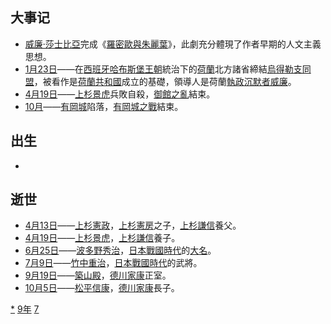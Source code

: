 {{yearTOC|1579|明'''[[万历|万历]]七年'''；越南莫朝'''[[延成|延成]]二年'''，后黎朝'''[[光興_(越南)|光興]]二年'''；日本'''[[天正_(日本)|天正]]七年'''}}
== 大事记 ==
* [[威廉·莎士比亞|威廉·莎士比亞]]完成《[[羅密歐與茱麗葉|羅密歐與朱麗葉]]》，此劇充分體現了作者早期的人文主義思想。
* [[1月23日|1月23日]]——在[[西班牙哈布斯堡王朝|西班牙哈布斯堡王朝]]統治下的[[荷蘭|荷蘭]]北方諸省締結[[烏得勒支同盟|烏得勒支同盟]]，被看作是[[荷蘭共和國|荷蘭共和國]]成立的基礎，領導人是荷蘭[[荷蘭省督|執政]][[沉默者威廉|沉默者威廉]]。
* [[4月19日|4月19日]]——[[上杉景虎|上杉景虎]]兵敗自殺，[[御館之亂|御館之亂]]結束。
* [[10月|10月]]——[[有岡城|有岡城]]陷落，[[有岡城之戰|有岡城之戰]]結束。

== 出生 ==
*

== 逝世 ==
{{Wikisource year mention}}
* [[4月13日|4月13日]]——[[上杉憲政|上杉憲政]]，[[上杉憲房|上杉憲房]]之子，[[上杉謙信|上杉謙信]]養父。
* [[4月19日|4月19日]]——[[上杉景虎|上杉景虎]]，[[上杉謙信|上杉謙信]]養子。
* [[6月25日|6月25日]]——[[波多野秀治|波多野秀治]]，[[日本戰國時代|日本戰國時代]]的[[大名_(稱謂)|大名]]。
* [[7月9日|7月9日]]——[[竹中重治|竹中重治]]，[[日本戰國時代|日本戰國時代]]的武將。
* [[9月19日|9月19日]]——[[築山殿|築山殿]]，[[德川家康|德川家康]]正室。
* [[10月5日|10月5日]]——[[松平信康|松平信康]]，[[德川家康|德川家康]]長子。

[[Category:1579年|*]]
[[Category:1570年代|9年]]
[[Category:16世纪各年|7]]
